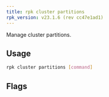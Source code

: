 ```yaml
---
title: rpk cluster partitions
rpk_version: v23.1.6 (rev cc47e1ad1)
---
```


<head>
  <meta name="title" content="rpk cluster partitions | Redpanda Docs" />
  <meta name="description" content="rpk cluster partitions" />
  <link rel="canonical" href="https://docs.redpanda.com/docs/reference/rpk/rpk-cluster/rpk-cluster-partitions/" />
</head>

Manage cluster partitions.

## Usage

```bash
rpk cluster partitions [command]
```

## Flags

<!--
[cols=",,",]
|===
|*Value* |*Type* |*Description*

|--admin-api-tls-cert |string |The certificate to be used for TLS
authentication with the Admin API.

|--admin-api-tls-enabled |- |Enable TLS for the Admin API (not necessary
if specifying custom certs).

|--admin-api-tls-key |string |The certificate key to be used for TLS
authentication with the Admin API.

|--admin-api-tls-truststore |string |The truststore to be used for TLS
communication with the Admin API.

|--api-urls |string |Comma-separated list of admin API addresses
(\|IP\|:\|port\|).

|-h, --help |- |Help for partitions.

|--brokers |strings |Comma-separated list of broker <ip>:<port> pairs
(for example,
` --brokers \'192.168.78.34:9092,192.168.78.35:9092,192.179.23.54:9092\' `
). Alternatively, you may set the `REDPANDA_BROKERS` environment
variable with the comma-separated list of broker addresses.

|--config |string |Redpanda config file, if not set the file will be
searched for in the default locations.

|--password |string |SASL password to be used for authentication.

|--sasl-mechanism |string |The authentication mechanism to use.
Supported values: SCRAM-SHA-256, SCRAM-SHA-512.

|--tls-cert |string |The certificate to be used for TLS authentication
with the broker.

|--tls-enabled |- |Enable TLS for the Kafka API (not necessary if
specifying custom certs).

|--tls-key |string |The certificate key to be used for TLS
authentication with the broker.

|--tls-truststore |string |The truststore to be used for TLS
communication with the broker.

|--user |string |SASL user to be used for authentication.

|-v, --verbose |- |Enable verbose logging (default `false`).
|===

-->

